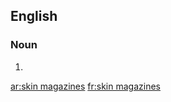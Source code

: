 
==English==

===Noun===
{{head|en|noun plural form}}

# {{plural of|skin magazine|lang=en}}

[[ar:skin magazines]]
[[fr:skin magazines]]